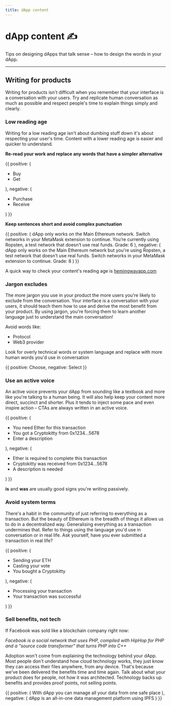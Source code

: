 ```yaml
---
title: dApp content
---
```



# dApp content ✍️

Tips on designing dApps that talk sense – how to design the words in your dApp.

---

## Writing for products

Writing for products isn't difficult when you remember that your interface is a conversation with your users. Try and replicate human conversation as much as possible and respect people's time to explain things simply and clearly.

### Low reading age

Writing for a low reading age isn't about dumbing stuff down it's about respecting your user's time. Content with a lower reading age is easier and quicker to understand.

**Re-read your work and replace any words that have a simpler alternative**

<DoDont>
  {{
    positive: (
      <Text>
        <ul>
          <li>Buy</li>
          <li>Get</li>
        </ul>
      </Text>
    ),
    negative: (
      <Text>
        <ul>
          <li>Purchase</li>
          <li>Receive</li>
        </ul>
      </Text>
    )
  }}
</DoDont>

**Keep sentences short and avoid complex punctuation**

<DoDont>
  {{
    positive: (
      <Box>
        <Text>
          dApp only works on the Main Ethereum network. Switch networks in your
          MetaMask extension to continue. You’re currently using Ropsten, a test
          network that doesn’t use real funds.
        </Text>
        <Text>Grade: 6</Text>
      </Box>
    ),
    negative: (
      <Box>
        <Text>
          dApp only works on the Main Ethereum network but you're using Ropsten,
          a test network that doesn’t use real funds. Switch networks in your
          MetaMask extension to continue.
        </Text>
        <Text>Grade: 8</Text>
      </Box>
    )
  }}
</DoDont>

A quick way to check your content's reading age is [hemingwayapp.com](http://hemingwayapp.com)

### Jargon excludes

The more jargon you use in your product the more users you're likely to exclude from the conversation. Your interface is a conversation with your users, it should teach them how to use and derive the most benefit from your product. By using jargon, you're forcing them to learn another language just to understand the main conversation!

Avoid words like:

- Protocol
- Web3 provider

Look for overly technical words or system language and replace with more human words you'd use in conversation

<DoDont>
  {{
    positive: <Text>Choose</Text>,
    negative: <Text>Select</Text>
  }}
</DoDont>

### Use an active voice

An active voice prevents your dApp from sounding like a textbook and more like you're talking to a human being. It will also help keep your content more direct, succinct and shorter. Plus it tends to inject some pace and even inspire action – CTAs are always written in an active voice.

<DoDont>
  {{
    positive: (
      <Text>
        <ul>
          <li>You need Ether for this transaction</li>
          <li>You got a Cryptokitty from 0x1234...5678</li>
          <li>Enter a description</li>
        </ul>
      </Text>
    ),
    negative: (
      <Text>
        <ul>
          <li>Ether is required to complete this transaction</li>
          <li>Cryptokitty was received from 0x1234...5678</li>
          <li>A description is needed</li>
        </ul>
      </Text>
    )
  }}
</DoDont>

**is** and **was** are usually good signs you're writing passively.

### Avoid system terms

There's a habit in the community of just referring to everything as a transaction. But the beauty of Ethereum is the breadth of things it allows us to do in a decentralized way. Generalising everything as a transaction undermines that. Refer to things using the language you'd use in conversation or in real life. Ask yourself, have you ever submitted a transaction in real life?

<DoDont>
  {{
    positive: (
      <Text>
        <ul>
          <li>Sending your ETH</li>
          <li>Casting your vote</li>
          <li>You bought a Cryptokitty</li>
        </ul>
      </Text>
    ),
    negative: (
      <Text>
        <ul>
          <li>Processing your transaction</li>
          <li>Your transaction was successful</li>
        </ul>
      </Text>
    )
  }}
</DoDont>

### Sell benefits, not tech

If Facebook was sold like a blockchain company right now:

_Facebook is a social network that uses PHP, compiled with HipHop for PHP and a "source code transformer" that turns PHP into C++_

Adoption won't come from explaining the technology behind your dApp. Most people don't understand how cloud technology works, they just know they can access their files anywhere, from any device. That's because we've been delivered the benefits time and time again. Talk about what your product does for people, not how it was architected. Technology backs up benefits and provides proof points, not selling points.

<DoDont>
  {{
    positive: (
      <Text>With dApp you can manage all your data from one safe place</Text>
    ),
    negative: (
      <Text>dApp is an all-in-one data management platform using IPFS</Text>
    )
  }}
</DoDont>
